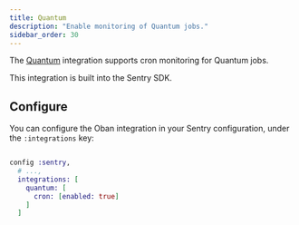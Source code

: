 ```yaml
---
title: Quantum
description: "Enable monitoring of Quantum jobs."
sidebar_order: 30
---
```


The [Quantum](https://github.com/quantum-elixir/quantum-core) integration supports cron monitoring for Quantum jobs.

This integration is built into the Sentry SDK.

## Configure

You can configure the Oban integration in your Sentry configuration, under the `:integrations` key:

```elixir {filename:config/config.exs)

config :sentry,
  # ...,
  integrations: [
    quantum: [
      cron: [enabled: true]
    ]
  ]
```
